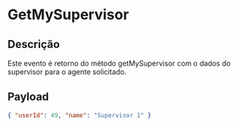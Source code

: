# GetMySupervisor

## Descrição

Este evento é retorno do método getMySupervisor com o dados do supervisor para o agente solicitado.

## Payload

```json copy
{ "userId": 49, "name": "Supervisor 1" }
```
